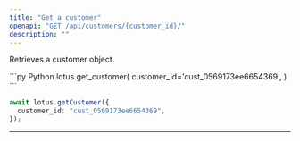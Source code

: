 ```yaml
---
title: "Get a customer"
openapi: "GET /api/customers/{customer_id}/"
description: ""
---
```


Retrieves a customer object.

<CodeGroup>
```py Python
lotus.get_customer(
  customer_id='cust_0569173ee6654369',
)
```

```ts Typescript
await lotus.getCustomer({
  customer_id: "cust_0569173ee6654369",
});
```

</CodeGroup>

---
